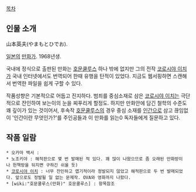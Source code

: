 [[목차]]

== 인물 소개 ==
山本英夫(やまもとひでお).

[[일본]]의 [[만화가]]. 1968년생. 

국내에 정식으로 출판된 만화는 [[호문쿨루스]] 하나 밖에 없지만 그의 전작 [[코로시야 이치]]가 국내 인터넷에서도 번역되어 한때 유행을 탄적이 있었다. 지금도 웹서핑하면 스캔해서 번역한 파일을 쉽게 구할 수 있다.

작품성향은 기본적으로 어둡고 진지하다. 범죄를 중심소재로 삼은 [[코로시야 이치]]는 극단적으로 잔인하여 보는이의 눈을 찌푸리게 할정도. 하지만 만화안에 담긴 철학의 수준도 꽤 깊이가 있는 것이어서, 후속작 [[호문쿨루스]]의 경우 중심 소재를 [[인간]]으로 삼고 끊임없이 '인간이란 무엇인가?'를 주인공들과 이 만화를 읽는0 독자들에게 질문하고 있다. 

== 작품 일람 ==
 * 오카마 백서 :
 * 노조키야 : 해적판으로 몇 번 발매된 적 있다. 꽤 많이 나왔으므로 좀 오래된 만화방이나 헌책방을 뒤지면 구하긴 쉬울 듯)
 * [[코로시야 이치]] : 너무 잔인하고 엽기적이라 정발되지 않았고 해적판으로 두 번 발매되었다. 앞으로도 정발될 일 없는 문제작. OVA와 영화까지 나왔다.
 * [wiki:"호문쿨루스(만화)" 호문쿨루스] : 항목참조
